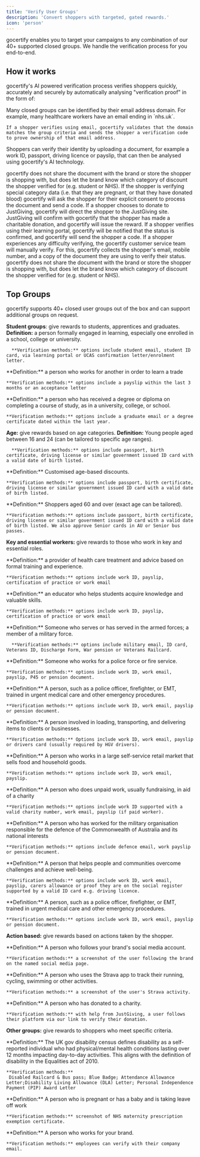 ```yaml
---
title: 'Verify User Groups'
description: 'Convert shoppers with targeted, gated rewards.'
icon: 'person'
---
```


gocertify enables you to target your campaigns to any combination of our 40+ supported closed groups. We handle the verification process for you end-to-end. 

## How it works
gocertify's AI powered verification process verifies shoppers quickly, accurately and securely by automatically analysing "verification proof" in the form of:

<AccordionGroup>
  <Accordion title="Email Ownership" icon="envelope">
    Many closed groups can be identified by their email address domain. For example, many healthcare workers have an email ending in `nhs.uk`. 
    
    If a shopper verifies using email, gocertify validates that the domain matches the group criteria and sends the shopper a verification code to prove ownership of that email address.
  </Accordion>
  <Accordion title="Document Upload" icon="passport">
  Shoppers can verify their identity by uploading a document, for example a work ID, passport, driving licence or payslip, that can then be analysed 
  using gocertify's AI technology. 
  
  gocertify does not share the document with the brand or store 
  the shopper is shopping with, but does let the brand know which category of discount the shopper verified for (e.g. student or NHS). If the shopper 
  is verifying special category data (i.e. that they are pregnant, or that they have donated blood) gocertify will ask the shopper for their explicit consent to process the document 
  and send a code.
  </Accordion>
  <Accordion title="JustGiving" icon="circle-dollar-to-slot">
  If a shopper chooses to donate to JustGiving, gocertify will direct the shopper to the JustGiving site. JustGiving will confirm with gocertify that the 
  shopper has made a charitable donation, and gocertify will issue the reward.
  </Accordion>
  <Accordion title="Learning Portal" icon="building-columns">
  If a shopper verifies using their learning portal, gocertify will be notified that the status is confirmed, and gocertify will send the shopper a code.
  </Accordion>
  <Accordion title="Manual Verification" icon="headset">
  If a shopper experiences any difficulty verifying, the <Tooltip tip="Available 24 hours 7 days a week"> gocertify customer service team </Tooltip> will manually verify. For this, gocertify collects the shopper's email, 
  mobile number, and a copy of the document they are using to verify their status. gocertify does not share the document with the brand or store the shopper is 
  shopping with, but does let the brand know which category of discount the shopper verified for (e.g. student or NHS).
  </Accordion>
</AccordionGroup>



## Top Groups

gocertify supports 40+ closed user groups out of the box and can support additional groups on request.

**Student groups**: give rewards to students, apprentices and graduates.
<AccordionGroup>
  <Accordion title="Students" icon="graduation-cap">
      **Definition:** a person formally engaged in learning, especially one enrolled in a school, college or university.
      
      **Verification methods:** options include student email, student ID card, via learning portal or UCAS confirmation letter/enrolment letter.
  </Accordion>

  <Accordion title="Apprentice" icon="hammer">
    **Definition:** a person who works for another in order to learn a trade
    
    **Verification methods:** options include a payslip within the last 3 months or an acceptance letter
  </Accordion>

  <Accordion title="Graduates" icon="graduation-cap">
    **Definition:** a person who has received a degree or diploma on completing a course of study, as in a university, college, or school.
    
    **Verification methods:** options include a graduate email or a degree certificate dated within the last year.
  </Accordion>

</AccordionGroup>

**Age:** give rewards based on age categories.
<AccordionGroup>
  <Accordion title="Youth" icon="alien-8bit">
      **Definition:** Young people aged between 16 and 24 (can be tailored to specific age ranges).
      
      **Verification methods:** options include passport, birth certificate, driving license or similar government issued ID card with a valid date of birth listed.
  </Accordion>

  <Accordion title="Age Discount" icon="image-portrait">
    **Definition:** Customised age-based discounts.
    
    **Verification methods:** options include passport, birth certificate, driving license or similar government issued ID card with a valid date of birth listed.
  </Accordion>

  <Accordion title="Seniors" icon="user">
    **Definition:** Shoppers aged 60 and over (exact age can be tailored).
    
    **Verification methods:** options include passport, birth certificate, driving license or similar government issued ID card with a valid date of birth listed. We also approve Senior cards in AU or Senior bus passes.
  </Accordion>

</AccordionGroup>

**Key and essential workers:** give rewards to those who work in key and essential roles.

<AccordionGroup>

  <Accordion title="Healthcare" icon="heart">
    **Definition:** a provider of health care treatment and advice based on formal training and experience.
    
    **Verification methods:** options include work ID, payslip, certification of practice or work email
  </Accordion>

  <Accordion title="Teacher" icon="chalkboard-user">
    **Definition:** an educator who helps students acquire knowledge and valuable skills.
    
    **Verification methods:** options include work ID, payslip, certification of practice or work email
  </Accordion>

  <Accordion title="Military" icon="shield-halved">
      **Definition:** Someone who serves or has served in the armed forces; a member of a military force.
      
      **Verification methods:** options include military email, ID card, Veterans ID, Discharge Form, War pension or Veterans Railcard.
  </Accordion>

  <Accordion title="Police & Fire Service" icon="fire-extinguisher">
    **Definition:** Someone who works for a police force or fire service.
    
    **Verification methods:** options include work ID, work email, payslip, P45 or pension document.
  </Accordion>

  <Accordion title="First Responder" icon="truck-medical">
    **Definition:** A person, such as a police officer, firefighter, or EMT, trained in urgent medical care and other emergency procedures.
    
    **Verification methods:** options include work ID, work email, payslip or pension document.
  </Accordion>

  <Accordion title="Delivery & Transport Staff" icon="truck">
    **Definition:** A person involved in loading, transporting, and delivering items to clients or businesses.
    
    **Verification methods:** Options include work ID, work email, payslip or drivers card (usually required by HGV drivers).

  </Accordion>

  <Accordion title="Supermarket Staff" icon="cart-shopping">
    **Definition:** A person who works in a large self-service retail market that sells food and household goods. 
    
    **Verification methods:** options include work ID, work email, payslip.
  </Accordion>

  <Accordion title="Charity Worker" icon="hand-holding-heart">
    **Definition:** A person who does unpaid work, usually fundraising, in aid of a charity
    
    **Verification methods:** options include work ID supported with a valid charity number, work email, payslip (if paid worker).
  </Accordion>

  <Accordion title="Australian Defence Force" icon="shield-halved">
    **Definition:** A person who has worked for the military organisation responsible for the defence of the Commonwealth of Australia and its national interests
    
    **Verification methods:** options include defence email, work payslip or pension document.
  </Accordion>

  <Accordion title="Social Worker" icon="hands-holding-child">
    **Definition:** A person that helps people and communities overcome challenges and achieve well-being.
    
    **Verification methods:** options include work ID, work email, payslip, carers allowance or proof they are on the social register supported by a valid ID card e.g. driving licence.
  </Accordion>

  <Accordion title="Emergency Service Workers" icon="user-nurse">
    **Definition:** A person, such as a police officer, firefighter, or EMT, trained in urgent medical care and other emergency procedures.
    
    **Verification methods:** options include work ID, work email, payslip or pension document.
  </Accordion>

</AccordionGroup>

**Action based:** give rewards based on actions taken by the shopper.

<AccordionGroup>

<Accordion title="Social follower" icon="hashtag">
    **Definition:** A person who follows your brand's social media account.
    
    **Verification methods:** a screenshot of the user following the brand on the named social media page.
  </Accordion>

  <Accordion title="Strava" icon="person-running">
    **Definition:** A person who uses the Strava app to track their running, cycling, swimming or other activities.
    
    **Verification methods:** a screenshot of the user's Strava activity.
  </Accordion>

  <Accordion title="Donate" icon="circle-dollar-to-slot">
    **Definition:** A person who has donated to a charity.
    
    **Verification methods:** with help from JustGiving, a user follows their platform via our link to verify their donation.
  </Accordion>

</AccordionGroup>

**Other groups:** give rewards to shoppers who meet specific criteria.

<AccordionGroup>

  <Accordion title="Disability" icon="wheelchair">
    **Definition:** The UK gov disability census defines disability as a self-reported individual who had physical/mental health conditions lasting over 
    12 months impacting day-to-day activities. This aligns with the definition of disability in the Equalities act of 2010.

    **Verification methods:**
     Disabled Railcard & Bus pass; Blue Badge; Attendance Allowance Letter;Disability Living Allowance (DLA) Letter; Personal Independence Payment (PIP) Award Letter

  </Accordion>


  <Accordion title="Maternity Leave" icon="baby-carriage">
    **Definition:** A person who is pregnant or has a baby and is taking leave off work
    
    **Verification methods:** screenshot of NHS maternity prescription exemption certificate.
  </Accordion>

  <Accordion title="Employee Discount" icon="briefcase">
    **Definition:** A person who works for your brand.
    
    **Verification methods:** employees can verify with their company email.

  </Accordion>


</AccordionGroup>